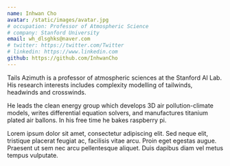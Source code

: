 ```yaml
---
name: Inhwan Cho
avatar: /static/images/avatar.jpg
# occupation: Professor of Atmospheric Science
# company: Stanford University
email: wh_dlsghks@naver.com
# twitter: https://twitter.com/Twitter
# linkedin: https://www.linkedin.com
github: https://github.com/InhwanCho
---
```


Tails Azimuth is a professor of atmospheric sciences at the Stanford AI Lab. His research interests includes complexity modelling of tailwinds, headwinds and crosswinds.

He leads the clean energy group which develops 3D air pollution-climate models, writes differential equation solvers, and manufactures titanium plated air ballons. In his free time he bakes raspberry pi.

Lorem ipsum dolor sit amet, consectetur adipiscing elit. Sed neque elit, tristique placerat feugiat ac, facilisis vitae arcu. Proin eget egestas augue. Praesent ut sem nec arcu pellentesque aliquet. Duis dapibus diam vel metus tempus vulputate.

